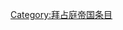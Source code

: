 {{Articles by Importance|topic=拜占庭帝国|project=拜占庭帝国|format=toc}}
{{emptycat}}

[[Category:拜占庭帝国条目|Category:拜占庭帝国条目]]